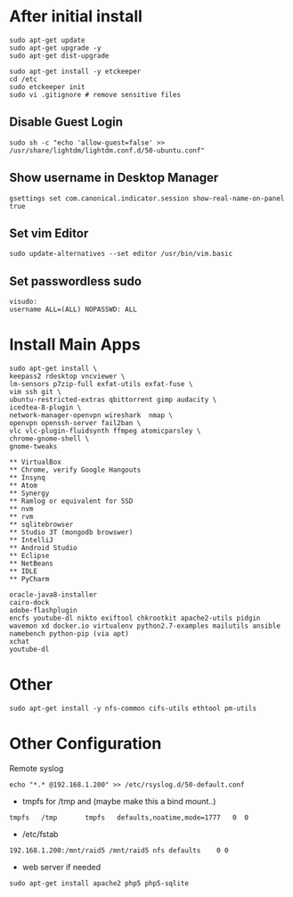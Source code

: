
= After initial install =
<syntaxhighlight>
sudo apt-get update
sudo apt-get upgrade -y
sudo apt-get dist-upgrade

sudo apt-get install -y etckeeper
cd /etc
sudo etckeeper init
sudo vi .gitignore # remove sensitive files
</syntaxhighlight>

==Disable Guest Login==
<syntaxhighlight>
sudo sh -c "echo 'allow-guest=false' >> /usr/share/lightdm/lightdm.conf.d/50-ubuntu.conf"
</syntaxhighlight>

==Show username in Desktop Manager==
<syntaxhighlight>
gsettings set com.canonical.indicator.session show-real-name-on-panel true
</syntaxhighlight>

==Set vim Editor==
<syntaxhighlight>
sudo update-alternatives --set editor /usr/bin/vim.basic
</syntaxhighlight>

==Set passwordless sudo==
<syntaxhighlight>
visudo:
username ALL=(ALL) NOPASSWD: ALL
</syntaxhighlight>

=Install Main Apps=
<syntaxhighlight>
sudo apt-get install \
keepass2 rdesktop vncviewer \
lm-sensors p7zip-full exfat-utils exfat-fuse \
vim ssh git \
ubuntu-restricted-extras qbittorrent gimp audacity \ 
icedtea-8-plugin \
network-manager-openvpn wireshark  nmap \
openvpn openssh-server fail2ban \
vlc vlc-plugin-fluidsynth ffmpeg atomicparsley \
chrome-gnome-shell \
gnome-tweaks

** VirtualBox
** Chrome, verify Google Hangouts
** Insynq
** Atom
** Synergy
** Ramlog or equivalent for SSD
** nvm
** rvm
** sqlitebrowser
** Studio 3T (mongodb browswer)
** IntelliJ
** Android Studio
** Eclipse
** NetBeans
** IDLE
** PyCharm

oracle-java8-installer
cairo-dock
adobe-flashplugin
encfs youtube-dl nikto exiftool chkrootkit apache2-utils pidgin wavemon xd docker.io virtualenv python2.7-examples mailutils ansible namebench python-pip (via apt)
xchat
youtube-dl
</syntaxhighlight>

= Other =
<syntaxhighlight>
sudo apt-get install -y nfs-common cifs-utils ethtool pm-utils
</syntaxhighlight>

= Other Configuration =
Remote syslog
<syntaxhighlight>
echo "*.* @192.168.1.200" >> /etc/rsyslog.d/50-default.conf
</syntaxhighlight>

*tmpfs for /tmp and (maybe make this a bind mount..)
<syntaxhighlight>
tmpfs   /tmp       tmpfs   defaults,noatime,mode=1777   0  0
</syntaxhighlight>

*/etc/fstab
<syntaxhighlight>
192.168.1.200:/mnt/raid5 /mnt/raid5	nfs	defaults	0 0
</syntaxhighlight>

*web server if needed
<syntaxhighlight>
sudo apt-get install apache2 php5 php5-sqlite
</syntaxhighlight>